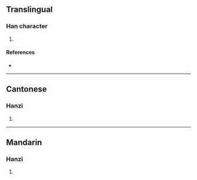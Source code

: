 {{character info/new}}
==Translingual==

===Han character===
{{Han char|rn=75|rad=木|as=12|sn=16|four=|canj=DTAB|ids=⿰木萌}}

# {{defn|Han|sort=木12}}

====References====
* {{Han ref|kx=0553.250|dkj=15549|dj=0942.090|hdz=21288.080|uh=6A57|ud=27223}}

----

==Cantonese==

===Hanzi===
{{yue-hanzi|jyut=[[mang4]]|y=mang4}}

# {{defn|lang=yue|sort=木12}}

----

==Mandarin==

===Hanzi===
{{cmn-hanzi|pin=[[méng]] ([[meng2]])|wg=meng<sup>2</sup>}}

# {{defn|lang=cmn|sort=木12}}